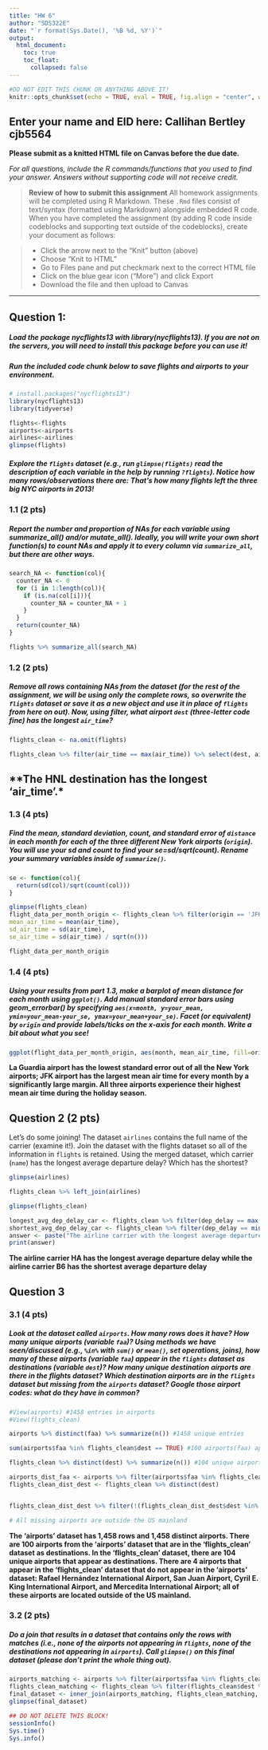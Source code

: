 ```yaml
---
title: "HW 6"
author: "SDS322E"
date: "`r format(Sys.Date(), '%B %d, %Y')`"
output:
  html_document:
    toc: true
    toc_float:
      collapsed: false
---
```


```r
#DO NOT EDIT THIS CHUNK OR ANYTHING ABOVE IT!
knitr::opts_chunk$set(echo = TRUE, eval = TRUE, fig.align = "center", warning = F, message = F, tidy=T, tidy.opts=list(width.cutoff=50), R.options=list(max.print=100,dplyr.print_max=100))
```

## Enter your name and EID here: Callihan Bertley cjb5564

**Please submit as a knitted HTML file on Canvas before the due date.**

*For all questions, include the R commands/functions that you used to find your answer. Answers without supporting code will not receive credit.*

> **Review of how to submit this assignment**
> All homework assignments will be completed using R Markdown. These `.Rmd` files consist of text/syntax (formatted using Markdown) alongside embedded R code. 
> When you have completed the assignment (by adding R code inside codeblocks and supporting text outside of the codeblocks), create your document as follows:

> - Click the arrow next to the "Knit" button (above) 
> - Choose "Knit to HTML"
> - Go to Files pane and put checkmark next to the correct HTML file
> - Click on the blue gear icon ("More") and click Export
> - Download the file and then upload to Canvas

---

## Question 1:

##### Load the package nycflights13 with library(nycflights13). If you are not on the servers, you will need to install this package before you can use it! 

##### Run the included code chunk below to save flights and airports to your environment.

```R
# install.packages("nycflights13")
library(nycflights13)
library(tidyverse)

flights<-flights
airports<-airports
airlines<-airlines
glimpse(flights)
```

##### Explore the `flights` dataset (e.g., run `glimpse(flights)` read the description of each variable in the help by running `?flights`). Notice how many rows/observations there are: That's how many flights left the three big NYC airports in 2013!

### 1.1 (2 pts) 

##### Report the number and proportion of NAs for each variable using summarize_all() and/or mutate_all(). Ideally, you will write your own short function(s) to count NAs and apply it to every column via `summarize_all`, but there are other ways.

```R
search_NA <- function(col){
  counter_NA <- 0
  for (i in 1:length(col)){
    if (is.na(col[i])){
      counter_NA = counter_NA + 1
    }
  }
  return(counter_NA)
}

flights %>% summarize_all(search_NA)
```


### 1.2 (2 pts) 

##### Remove all rows containing NAs from the dataset (**for the rest of the assignment, we will be using only the complete rows, so overwrite the `flights` dataset or save it as a new object and use it in place of `flights` from here on out**). Now, using filter, what airport `dest` (three-letter code fine) has the longest `air_time`? 

```R
flights_clean <- na.omit(flights)

flights_clean %>% filter(air_time == max(air_time)) %>% select(dest, air_time)
```

**The HNL destination has the longest 'air_time'.*
------------------------------------------------------------------------

### 1.3 (4 pts) 

##### Find the mean, standard deviation, count, and standard error of `distance` in each month for each of the three different New York airports (`origin`). You will use your sd and count to find your se=sd/sqrt(count). Rename your summary variables inside of `summarize()`. 

```R
se <- function(col){
  return(sd(col)/sqrt(count(col)))
}

glimpse(flights_clean)
flight_data_per_month_origin <- flights_clean %>% filter(origin == 'JFK' | origin =='EWR' | origin == 'LGA') %>% group_by(month, origin) %>% summarize(
mean_air_time = mean(air_time),
sd_air_time = sd(air_time),
se_air_time = sd(air_time) / sqrt(n()))

flight_data_per_month_origin
```

### 1.4 (4 pts) 

##### Using your results from part 1.3, make a barplot of mean distance for each month using `ggplot()`. Add manual standard error bars using geom_errorbar() by specifying `aes(x=month, y=your_mean, ymin=your_mean-your_se, ymax=your_mean+your_se)`. Facet (or equivalent) by `origin` and provide labels/ticks on the x-axis for each month. Write a bit about what you see!

```R
ggplot(flight_data_per_month_origin, aes(month, mean_air_time, fill=origin)) + geom_bar(stat = "identity", position = 'dodge') + geom_errorbar(aes(x=month, y=mean_air_time, ymin=mean_air_time-se_air_time, ymax=mean_air_time+se_air_time)) + facet_wrap(~origin) + xlab('Month') + ylab('Mean Air Time') + labs(fill='Origin') + scale_x_continuous(breaks = 1:12, labels=1:12)
```


**La Guardia airport has the lowest standard error out of all the New York airports; JFK airport has the largest mean air time for every month by a significantly large margin. All three airports experience their highest mean air time during the holiday season.**

## Question 2 (2 pts)

Let's do some joining! The dataset `airlines` contains the full name of the carrier (examine it!). Join the dataset with the flights dataset so all of the information in `flights` is retained. Using the merged dataset, which carrier (`name`) has the longest average departure delay? Which has the shortest?

```R
glimpse(airlines)

flights_clean %>% left_join(airlines)

glimpse(flights_clean)

longest_avg_dep_delay_car <- flights_clean %>% filter(dep_delay == max(dep_delay)) %>% select(carrier)
shortest_avg_dep_delay_car <- flights_clean %>% filter(dep_delay == min(dep_delay)) %>% select(carrier)
answer <- paste("The airline carrier with the longest average departure delay is", longest_avg_dep_delay_car, "and the airline carrier with the shortest average departure delay is", shortest_avg_dep_delay_car)
print(answer)
```


**The airline carrier HA has the longest average departure delay while the airline carrier B6 has the shortest average departure delay**


## Question 3 


### 3.1 (4 pts) 

##### Look at the dataset called `airports`. How many rows does it have? How many unique airports (variable `faa`)? Using methods we have seen/discussed (e.g., `%in%` with `sum()` or `mean()`, set operations, joins), how many of these airports (variable `faa`) appear in the `flights` dataset as destinations (variable `dest`)? How many unique destination airports are there in the flights dataset? Which destination airports are in the `flights` dataset but missing from the `airports` dataset? Google those airport codes: what do they have in common?

```R
#View(airports) #1458 entries in airports
#View(flights_clean)

airports %>% distinct(faa) %>% summarize(n()) #1458 unique entries

sum(airports$faa %in% flights_clean$dest == TRUE) #100 airports(faa) appear in flights as dest

flights_clean %>% distinct(dest) %>% summarize(n()) #104 unique airports in flights_clean

airports_dist_faa <- airports %>% filter(airports$faa %in% flights_clean$dest == TRUE) %>% select(faa)
flights_clean_dist_dest <- flights_clean %>% distinct(dest)


flights_clean_dist_dest %>% filter(!(flights_clean_dist_dest$dest %in% airports_dist_faa$faa))

# All missing airports are outside the US mainland
```

**The 'airports' dataset has 1,458 rows and 1,458 distinct airports. There are 100 airports from the 'airports' dataset that are in the 'flights_clean' dataset as destinations. In the 'flights_clean' dataset, there are 104 unique airports that appear as destinations. There are 4 airports that appear in the 'flights_clean' dataset that do not appear in the 'airports' dataset: Rafael Hernández International Airport, San Juan Airport, Cyril E. King International Airport, and Mercedita International Airport; all of these airports are located outside of the US mainland.**

### 3.2 (2 pts) 

##### Do a join that results in a dataset that contains only the rows with matches (i.e., none of the airports not appearing in `flights`, none of the destinations not appearing in `airports`). Call `glimpse()` on this final dataset (please don't print the whole thing out).

```R
airports_matching <- airports %>% filter(airports$faa %in% flights_clean$dest)
flights_clean_matching <- flights_clean %>% filter(flights_clean$dest %in% airports$faa)
final_dataset <- inner_join(airports_matching, flights_clean_matching, by = c("faa" = "dest"))
glimpse(final_dataset)
```

```R
## DO NOT DELETE THIS BLOCK!
sessionInfo()
Sys.time()
Sys.info()
```